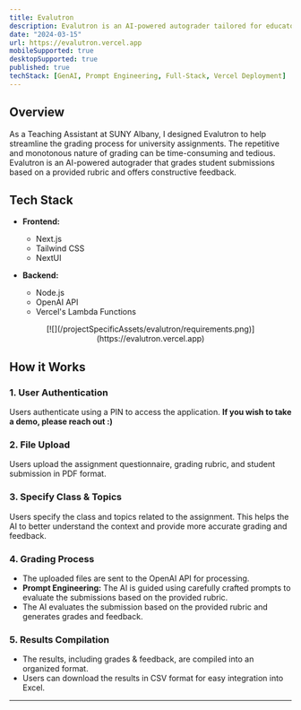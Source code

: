 ```yaml
---
title: Evalutron
description: Evalutron is an AI-powered autograder tailored for educators and institutions to streamline the grading process of student assignments
date: "2024-03-15"
url: https://evalutron.vercel.app
mobileSupported: true
desktopSupported: true
published: true
techStack: [GenAI, Prompt Engineering, Full-Stack, Vercel Deployment]
---
```


## Overview

As a Teaching Assistant at SUNY Albany, I designed Evalutron to help streamline the grading process for university assignments. The repetitive and monotonous nature of grading can be time-consuming and tedious. Evalutron is an AI-powered autograder that grades student submissions based on a provided rubric and offers constructive feedback.

## Tech Stack

- **Frontend:**

  - Next.js
  - Tailwind CSS
  - NextUI

- **Backend:**

  - Node.js
  - OpenAI API
  - Vercel's Lambda Functions

<div align="center">
  [![](/projectSpecificAssets/evalutron/requirements.png)](https://evalutron.vercel.app)
</div>

## How it Works

### 1. User Authentication

Users authenticate using a PIN to access the application. **If you wish to take a demo, please reach out :)**

### 2. File Upload

Users upload the assignment questionnaire, grading rubric, and student submission in PDF format.

### 3. Specify Class & Topics

Users specify the class and topics related to the assignment. This helps the AI to better understand the context and provide more accurate grading and feedback.

### 4. Grading Process

- The uploaded files are sent to the OpenAI API for processing.
- **Prompt Engineering:** The AI is guided using carefully crafted prompts to evaluate the submissions based on the provided rubric.
- The AI evaluates the submission based on the provided rubric and generates grades and feedback.

### 5. Results Compilation

- The results, including grades & feedback, are compiled into an organized format.
- Users can download the results in CSV format for easy integration into Excel.

---
